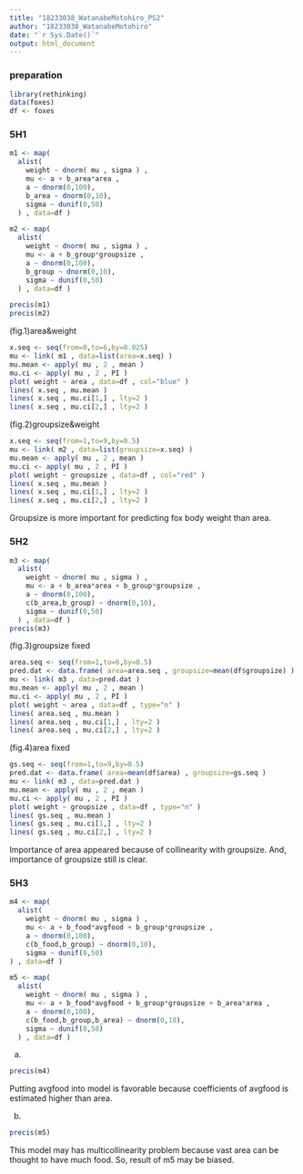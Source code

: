```yaml
---
title: "18233038_WatanabeMotohiro_PS2"
author: "18233038_WatanabeMotohiro"
date: "`r Sys.Date()`"
output: html_document
---
```


### preparation

```r
library(rethinking)
data(foxes)
df <- foxes
```

### 5H1

```r
m1 <- map(
  alist(
    weight ~ dnorm( mu , sigma ) ,
    mu <- a + b_area*area ,
    a ~ dnorm(0,100),
    b_area ~ dnorm(0,10),
    sigma ~ dunif(0,50)
  ) , data=df )

m2 <- map(
  alist(
    weight ~ dnorm( mu , sigma ) ,
    mu <- a + b_group*groupsize ,
    a ~ dnorm(0,100),
    b_group ~ dnorm(0,10),
    sigma ~ dunif(0,50)
  ) , data=df )

precis(m1)
precis(m2)
```

(fig.1)area&weight

```r
x.seq <- seq(from=0,to=6,by=0.025)
mu <- link( m1 , data=list(area=x.seq) )
mu.mean <- apply( mu , 2 , mean )
mu.ci <- apply( mu , 2 , PI )
plot( weight ~ area , data=df , col="blue" )
lines( x.seq , mu.mean )
lines( x.seq , mu.ci[1,] , lty=2 )
lines( x.seq , mu.ci[2,] , lty=2 )
```

(fig.2)groupsize&weight

```r
x.seq <- seq(from=1,to=9,by=0.5)
mu <- link( m2 , data=list(groupsize=x.seq) )
mu.mean <- apply( mu , 2 , mean )
mu.ci <- apply( mu , 2 , PI )
plot( weight ~ groupsize , data=df , col="red" )
lines( x.seq , mu.mean )
lines( x.seq , mu.ci[1,] , lty=2 )
lines( x.seq , mu.ci[2,] , lty=2 )
```

Groupsize is more important for predicting fox body weight than area.

### 5H2

```r
m3 <- map(
  alist(
    weight ~ dnorm( mu , sigma ) ,
    mu <- a + b_area*area + b_group*groupsize ,
    a ~ dnorm(0,100),
    c(b_area,b_group) ~ dnorm(0,10),
    sigma ~ dunif(0,50)
  ) , data=df )
precis(m3)
```

(fig.3)groupsize fixed

```r
area.seq <- seq(from=1,to=6,by=0.5)
pred.dat <- data.frame( area=area.seq , groupsize=mean(df$groupsize) )
mu <- link( m3 , data=pred.dat )
mu.mean <- apply( mu , 2 , mean )
mu.ci <- apply( mu , 2 , PI )
plot( weight ~ area , data=df , type="n" )
lines( area.seq , mu.mean )
lines( area.seq , mu.ci[1,] , lty=2 )
lines( area.seq , mu.ci[2,] , lty=2 )
```

(fig.4)area fixed

```r
gs.seq <- seq(from=1,to=9,by=0.5)
pred.dat <- data.frame( area=mean(df$area) , groupsize=gs.seq )
mu <- link( m3 , data=pred.dat )
mu.mean <- apply( mu , 2 , mean )
mu.ci <- apply( mu , 2 , PI )
plot( weight ~ groupsize , data=df , type="n" )
lines( gs.seq , mu.mean )
lines( gs.seq , mu.ci[1,] , lty=2 )
lines( gs.seq , mu.ci[2,] , lty=2 )
```

Importance of area appeared because of collinearity with groupsize. And, importance of groupsize still is clear.

### 5H3

```r
m4 <- map(
  alist(
    weight ~ dnorm( mu , sigma ) ,
    mu <- a + b_food*avgfood + b_group*groupsize ,
    a ~ dnorm(0,100),
    c(b_food,b_group) ~ dnorm(0,10),
    sigma ~ dunif(0,50)
) , data=df )

m5 <- map(
  alist(
    weight ~ dnorm( mu , sigma ) ,
    mu <- a + b_food*avgfood + b_group*groupsize + b_area*area ,
    a ~ dnorm(0,100),
    c(b_food,b_group,b_area) ~ dnorm(0,10),
    sigma ~ dunif(0,50)
  ) , data=df )
```

(a)

```r
precis(m4)
```

Putting avgfood into model is favorable because coefficients of avgfood is estimated higher than area.

(b)

```r
precis(m5)
```

This model may has multicollinearity problem because vast area can be thought to have much food. So, result of m5 may be biased.
